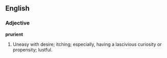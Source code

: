 ==English==

===Adjective===

'''prurient'''

#Uneasy with desire; itching; especially, having a lascivious curiosity or propensity; lustful.